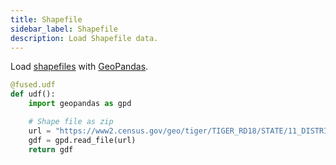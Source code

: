 ```yaml
---
title: Shapefile
sidebar_label: Shapefile
description: Load Shapefile data.
---
```


Load [shapefiles](https://en.wikipedia.org/wiki/Shapefile) with [GeoPandas](https://geopandas.org/en/stable/).

```python showLineNumbers
@fused.udf
def udf():
    import geopandas as gpd

    # Shape file as zip
    url = "https://www2.census.gov/geo/tiger/TIGER_RD18/STATE/11_DISTRICT_OF_COLUMBIA/11/tl_rd22_11_bg.zip"
    gdf = gpd.read_file(url)
    return gdf
```
